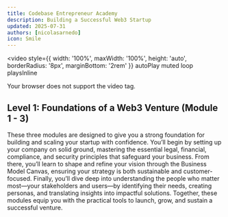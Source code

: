 ```yaml
---
title: Codebase Entrepreneur Academy
description: Building a Successful Web3 Startup
updated: 2025-07-31
authors: [nicolasarnedo]
icon: Smile
---
```

<video 
  style={{ width: '100%', maxWidth: '100%', height: 'auto', borderRadius: '8px', marginBottom: '2rem' }}
  autoPlay 
  muted 
  loop 
  playsInline
>
  <source src="/common-images/codebase-entrepreneur-academy/entrepreneur-acadamy.mp4" type="video/mp4" />
  Your browser does not support the video tag.
</video>

## Level 1: Foundations of a Web3 Venture (Module 1 - 3)

These three modules are designed to give you a strong foundation for building and scaling your startup with confidence. You’ll begin by setting up your company on solid ground, mastering the essential legal, financial, compliance, and security principles that safeguard your business. From there, you’ll learn to shape and refine your vision through the Business Model Canvas, ensuring your strategy is both sustainable and customer-focused. Finally, you’ll dive deep into understanding the people who matter most—your stakeholders and users—by identifying their needs, creating personas, and translating insights into impactful solutions. Together, these modules equip you with the practical tools to launch, grow, and sustain a successful venture.
